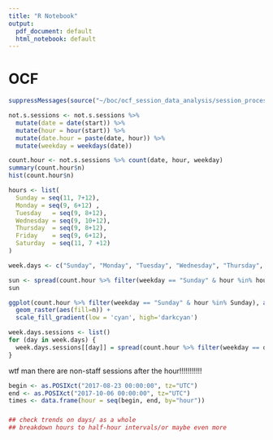 ```yaml
---
title: "R Notebook"
output:
  pdf_document: default
  html_notebook: default
---
```


# OCF
```r
suppressMessages(source("~/boc/ocf_session_data_analysis/session_process.R"))
```

```r
not.s.sessions <- not.s.sessions %>% 
  mutate(date = date(start)) %>%
  mutate(hour = hour(start)) %>%
  mutate(date.hour = paste(date, hour)) %>%
  mutate(weekday = weekdays(date))

count.hour <- not.s.sessions %>% count(date, hour, weekday)
summary(count.hour$n)
hist(count.hour$n)
```

```r
hours <- list(
  Sunday = seq(11, 7+12),
  Monday = seq(9, 6+12)	,
  Tuesday	= seq(9, 8+12),
  Wednesday	= seq(9, 10+12),
  Thursday	= seq(9, 8+12),
  Friday	= seq(9, 6+12),
  Saturday	= seq(11, 7 +12)
)

week.days <- c("Sunday", "Monday", "Tuesday", "Wednesday", "Thursday", "Friday", "Saturday")
```


```r
sun <- spread(count.hour %>% filter(weekday == "Sunday" & hour %in% hours$Sunday) %>% select(-weekday), date, n)
sun

ggplot(count.hour %>% filter(weekday == "Sunday" & hour %in% Sunday), aes(x=date, y=hour)) +
  geom_raster(aes(fill=n)) +
  scale_fill_gradient(low = 'cyan', high='darkcyan')

week.days.sessions <- list()
for (day in week.days) {
  week.days.sessions[[day]] = spread(count.hour %>% filter(weekday == day & hour %in% hours[[day]]) %>% select(-weekday), date, n)
}
```

wtf man there are non-staff sessions after the hour!!!!!!!!!!! 

```r
begin <- as.POSIXct("2017-08-23 00:00:00", tz="UTC")
end <- as.POSIXct("2017-10-06 00:00:00", tz="UTC")
times <- data.frame(hour = seq(begin, end, by="hour"))
```

###
```r
## check trends on days/ as a whole 
## breakdown hours to half-hour intervals/or maybe even more 
```

